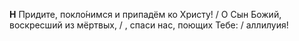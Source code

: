**Н** Придите, покло́нимся и припадём ко Христу! / О Сын Божий, воскресший из мёртвых, / , спаси нас, поющих Тебе: / аллилуия!
